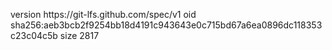 version https://git-lfs.github.com/spec/v1
oid sha256:aeb3bcb2f9254bb18d4191c943643e0c715bd67a6ea0896dc118353c23c04c5b
size 2817
